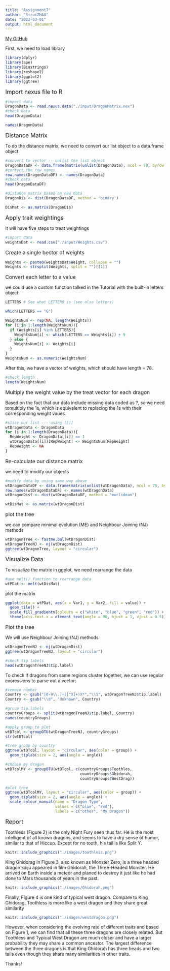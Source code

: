 ```yaml
---
title: "Assignment7"
author: "SiruiZHAO"
date: "2023-03-01"
output: html_document
---
```

[My GitHub](https://github.com/siruiZHAO/Assignment7-DragonPhylogenies.git)

First, we need to load library
```r
library(dplyr)
library(ape)
library(Biostrings)
library(reshape2)
library(ggplot2)
library(ggtree)
```

<font size="4"> Import nexus file to R </font>
    
```r
#import data
DragonData <- read.nexus.data("./input/DragonMatrix.nex")
#check data
head(DragonData)
```
```r
names(DragonData)
```

<font size="4"> Distance Matrix </font>

To do the distance matrix, we need to convert our list object to a data.frame object
```r
#convert to vector -- unlist the list object
DragonDataDF <- data.frame(matrix(unlist(DragonData), ncol = 78, byrow = T))
#correct the row names
row.names(DragonDataDF) <- names(DragonData)
#check data
head(DragonDataDF)
```

```r
#distance matrix based on new data
DragonDis <- dist(DragonDataDF, method = 'binary')
```

```r
DisMat <- as.matrix(DragonDis)
```

<font size="4"> Apply trait weightings  </font>

It will have five steps to treat weightings
```r
#import data
weightsDat <- read.csv("./input/Weights.csv")
```

<font size="3"> Create a single bector of weights </font>
```r
Weights <- paste0(weightsDat$Weight, collapse = "")
Weights <- strsplit(Weights, split = "")[[1]]
```

<font size="3"> Convert each letter to a value </font>

we could use a custom function talked in the Tutorial with the built-in letters object:
```r
LETTERS # See what LETTERS is (see also letters)
```

```r
which(LETTERS == "G")
```

```r
WeightsNum <- rep(NA, length(Weights))
for (i in 1:length(WeightsNum)){
  if (Weights[i] %in% LETTERS){
    WeightsNum[i] <- which(LETTERS == Weights[i]) + 9
  } else {
    WeightsNum[i] <- Weights[i]
  }
}
WeightsNum <- as.numeric(WeightsNum)
```

After this, we have a vector of weights, which should have length = 78.
```r
#check length
length(WeightsNum)
```

<font size="3"> Multiply the weight value by the treat vector for each dragon </font>

Based on the fact that our data include missing data coded as ?, so we need tomultiply the 1s, which is equivalent to replacing the 1s with their corresponding weight vaues.

```r
#slice our list --- using [[]]
wtDragonData <- DragonData
for (i in 1:length(DragonData)){
  RepWeight <- DragonData[[i]] == 1
  wtDragonData[[i]][RepWeight] <- WeightsNum[RepWeight]
  RepWeight <- NA
}
```

<font size="3"> Re-calculate our distance matrix </font>

we need to modify our objects
```r
#modify data by using same way above
wtDragonDataDF <- data.frame(matrix(unlist(wtDragonData), ncol = 78, byrow = T))
row.names(wtDragonDataDF) <- names(wtDragonData)
wtDragonDist <- dist(wtDragonDataDF, method = "euclidean")
```

```r
wtDisMat <- as.matrix(wtDragonDist)
```

<font size="3"> plot the tree </font>

we can compare minimal evolution (ME) and Neighbour Joining (NJ) methods
```r
wtDragonTree <- fastme.bal(wtDragonDist)
wtDragonTreeNJ <- nj(wtDragonDist)
ggtree(wtDragonTree, layout = "circular")
```


<font size="4"> Visualize Data </font>

To visualize the matrix in ggplot, we need rearrange the data 
```r
#use melt() function to rearrange data
wtPDat <- melt(wtDisMat)
```

plot the matrix
```r
ggplot(data = wtPDat, aes(x = Var1, y = Var2, fill = value)) +
  geom_tile() +
  scale_fill_gradientn(colours = c("white", "blue", "green", "red")) +
  theme(axis.text.x = element_text(angle = 90, hjust = 1, vjust = 0.5))

```

<font size="3"> Plot the tree </font>

We will use Neighbour Joining (NJ) methods
```r
wtDragonTreeNJ <- nj(wtDragonDist)
ggtree(wtDragonTreeNJ, layout = "circular")
```

```r
#check tip labels
head(wtDragonTreeNJ$tip.label)
```

To check if dragons from same regions cluster together, we can use regular exoressions to parse out a vector:
```r
#remove number 
Country <- gsub("[0-9\\.]+([^X]+)X*","\\1", wtDragonTreeNJ$tip.label)
Country <- gsub("\\d", "Unknown", Country)

#group tip.labels
countryGroups <- split(wtDragonTreeNJ$tip.label, Country)
names(countryGroups)

#apply group to plot
wtDTcol <- groupOTU(wtDragonTreeNJ, countryGroups)
str(wtDTcol)
```

```r
#tree group by country
ggtree(wtDTcol, layout = "circular", aes(color = group)) + 
  geom_tiplab(size = 2, aes(angle = angle))
```

```r
#choose my dragon
wtDTcolMY <- groupOTU(wtDTcol, c(countryGroups$Toothles, 
                                 countryGroups$Ghidorah, 
                                 countryGroups$WestDrag))

#plot tree
ggtree(wtDTcolMY, layout = "circular", aes(color = group)) +
  geom_tiplab(size = 2, aes(angle = angle)) + 
  scale_colour_manual(name = "Dragon Type", 
                      values = c("blue", "red"), 
                      labels = c("other", "My Dragon"))
```


<font size="4"> Report </font>

Toothless (Figure 2) is the only Night Fury seen thus far. He is the most intelligent of all known dragons, and seems to have a dry sense of humor, similar to that of Hiccup. Except for no tooth, his tail is like Split Y.
```r
knitr::include_graphics("./images/toothless.png")
```
King Ghidorag in Figure 3, also known as Monster Zero, is a three headed dragon kaiju appeared in film Ghidorah, the Three-Headed Monster. He arrived on Earth inside a meteor and planed to destroy it just like he had done to Mars thousands of years in the past.
```r
knitr::include_graphics("./images/Ghidorah.png")
```
Finally, Figure 4 is one kind of typical west dragon. Compare to King Ghidorag, Toothless is more like a west dragon and they share great similarity
```r
knitr::include_graphics("./images/westdragon.png")
```
However, when considering the evolving rate of different traits and based on Figure 1, we can find that all these three dragons are closely related. But Toothless and Typical West Dragon are much closer and have a larger probability they may share a common ancestor. The largest difference between the three dragons is that King Ghidorah has three heads and two tails even though they share many similarities in other traits. 


Thanks!






